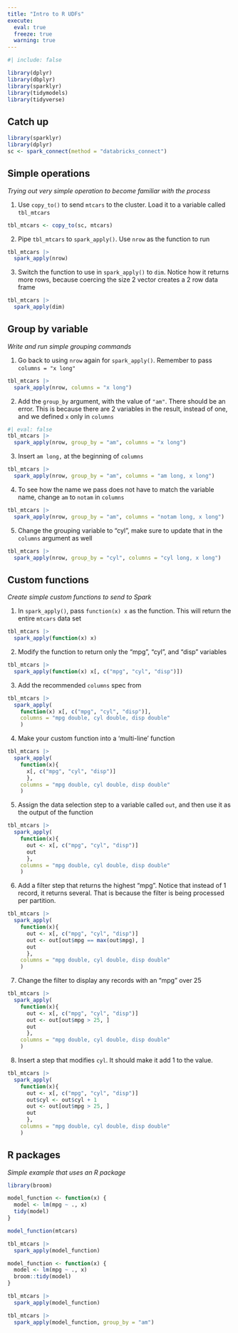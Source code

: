 ```yaml
---
title: "Intro to R UDFs"
execute: 
  eval: true
  freeze: true
  warning: true
---
```


```r
#| include: false

library(dplyr)
library(dbplyr)
library(sparklyr)
library(tidymodels)
library(tidyverse)
```

## Catch up {.unnumbered}

```r
library(sparklyr)
library(dplyr)
sc <- spark_connect(method = "databricks_connect")
```

## Simple operations
*Trying out very simple operation to become familiar with the process*

1. Use `copy_to()` to send `mtcars` to the cluster. Load it to a variable called
`tbl_mtcars`

```r
tbl_mtcars <- copy_to(sc, mtcars)
```

2. Pipe `tbl_mtcars` to `spark_apply()`. Use `nrow` as the function to run

```r
tbl_mtcars |> 
  spark_apply(nrow)
```

3. Switch the function to use in `spark_apply()` to `dim`. Notice how it
returns more rows, because coercing the size 2 vector creates a 2 row data frame

```r
tbl_mtcars |> 
  spark_apply(dim)
```

## Group by variable
*Write and run simple grouping commands*


1. Go back to using `nrow` again for `spark_apply()`. Remember to 
pass `columns = "x long"`

```r
tbl_mtcars |> 
  spark_apply(nrow, columns = "x long")
```

2. Add the `group_by` argument, with the value of `"am"`. There should be an 
error. This is because there are 2 variables in the result, instead of one, and
we defined `x` only in `columns`

```r
#| eval: false
tbl_mtcars |> 
  spark_apply(nrow, group_by = "am", columns = "x long")
```

3. Insert `am long,` at the beginning of `columns`

```r
tbl_mtcars |> 
  spark_apply(nrow, group_by = "am", columns = "am long, x long")
```
4. To see how the name we pass does not have to match the variable name, change
`am` to `notam` in `columns`

```r
tbl_mtcars |> 
  spark_apply(nrow, group_by = "am", columns = "notam long, x long")
```

5. Change the grouping variable to "cyl", make sure to update that in the `columns`
argument as well

```r
tbl_mtcars |> 
  spark_apply(nrow, group_by = "cyl", columns = "cyl long, x long")
```


## Custom functions
*Create simple custom functions to send to Spark*

1. In `spark_apply()`, pass `function(x) x` as the function. This will 
return the entire `mtcars` data set 

```r
tbl_mtcars |> 
  spark_apply(function(x) x)
```
2. Modify the function to return only the "mpg", "cyl", and "disp" variables

```r
tbl_mtcars |> 
  spark_apply(function(x) x[, c("mpg", "cyl", "disp")])
```

3. Add the recommended `columns` spec from 

```r
tbl_mtcars |> 
  spark_apply(
    function(x) x[, c("mpg", "cyl", "disp")], 
    columns = "mpg double, cyl double, disp double"
    )
```

4. Make your custom function into a 'multi-line' function

```r
tbl_mtcars |> 
  spark_apply(
    function(x){ 
      x[, c("mpg", "cyl", "disp")]
      }, 
    columns = "mpg double, cyl double, disp double"
    )
```

5. Assign the data selection step to a variable called `out`, and then use it as 
the output of the function

```r
tbl_mtcars |> 
  spark_apply(
    function(x){ 
      out <- x[, c("mpg", "cyl", "disp")]
      out
      }, 
    columns = "mpg double, cyl double, disp double"
    )
```

6. Add a filter step that returns the highest "mpg". Notice that instead of 1
record, it returns several. That is because the filter is being
processed per partition. 

```r
tbl_mtcars |> 
  spark_apply(
    function(x){ 
      out <- x[, c("mpg", "cyl", "disp")]
      out <- out[out$mpg == max(out$mpg), ]
      out
      }, 
    columns = "mpg double, cyl double, disp double"
    )
```


7. Change the filter to display any records with an "mpg" over 25

```r
tbl_mtcars |> 
  spark_apply(
    function(x){ 
      out <- x[, c("mpg", "cyl", "disp")]
      out <- out[out$mpg > 25, ]
      out
      }, 
    columns = "mpg double, cyl double, disp double"
    )
```

8. Insert a step that modifies `cyl`. It should make it add 1 to the value. 

```r
tbl_mtcars |> 
  spark_apply(
    function(x){ 
      out <- x[, c("mpg", "cyl", "disp")]
      out$cyl <- out$cyl + 1
      out <- out[out$mpg > 25, ]
      out
      }, 
    columns = "mpg double, cyl double, disp double"
    )
```

## R packages
*Simple example that uses an R package*

```r
library(broom)
```

```r
model_function <- function(x) {
  model <- lm(mpg ~ ., x)
  tidy(model)
}
```

```r
model_function(mtcars)
```

```r
tbl_mtcars |> 
  spark_apply(model_function)
```

```r
model_function <- function(x) {
  model <- lm(mpg ~ ., x)
  broom::tidy(model)
}
```

```r
tbl_mtcars |> 
  spark_apply(model_function)
```

```r
tbl_mtcars |> 
  spark_apply(model_function, group_by = "am")
```



